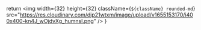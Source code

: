   return <img width={32} height={32} className={`${className} rounded-md`} src="https://res.cloudinary.com/djp21wtxm/image/upload/v1655153170/i400x400-kn4J_wOjdvXg_humnsl.png" />
}
